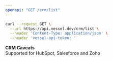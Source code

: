 ```yaml
---
openapi: "GET /crm/list"
---
```


<RequestExample>

```bash Request
curl --request GET \
  --url https://api.vessel.dev/crm/list \
  --header 'Content-Type: application/json' \
  --header 'vessel-api-token: '
```

</RequestExample>

**CRM Caveats**  
Supported for HubSpot, Salesforce and Zoho
